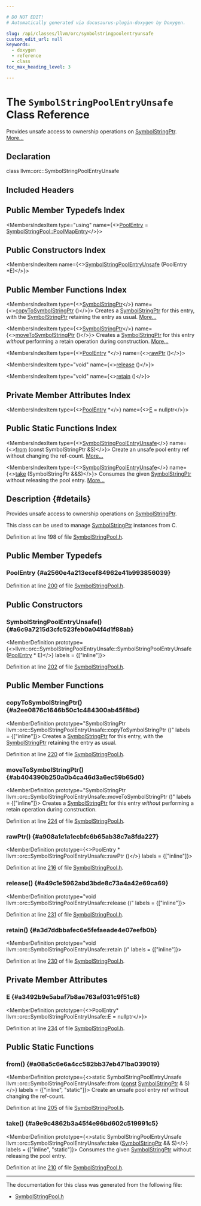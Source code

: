 ```yaml
---

# DO NOT EDIT!
# Automatically generated via docusaurus-plugin-doxygen by Doxygen.

slug: /api/classes/llvm/orc/symbolstringpoolentryunsafe
custom_edit_url: null
keywords:
  - doxygen
  - reference
  - class
toc_max_heading_level: 3

---
```





# The `SymbolStringPoolEntryUnsafe` Class Reference

<DoxygenPage pluginConfig={pluginConfig}>

Provides unsafe access to ownership operations on <a href="/docs/api/classes/llvm/orc/symbolstringptr">SymbolStringPtr</a>. <a href="#details">More...</a>

## Declaration

<CodeBlock>class llvm::orc::SymbolStringPoolEntryUnsafe</CodeBlock>

## Included Headers

<IncludesList>
<IncludesListItem
  filePath="llvm/ExecutionEngine/Orc/SymbolStringPool.h"
  permalink="/docs/api/files/include/include/llvm/include/llvm/executionengine/include/llvm/executionengine/orc/symbolstringpool-h"
  isLocal="true" />
</IncludesList>

## Public Member Typedefs Index

<MembersIndex>

<MembersIndexItem
  type="using"
  name={<><a href="#a2560e4a213ecef84962e41b993856039">PoolEntry</a> = <a href="/docs/api/classes/llvm/stringmapentry">SymbolStringPool::PoolMapEntry</a></>}>
</MembersIndexItem>

</MembersIndex>

## Public Constructors Index

<MembersIndex>

<MembersIndexItem
  name={<><a href="#a6c9a7215d3cfc523feb0a04f4d1f88ab">SymbolStringPoolEntryUnsafe</a> (PoolEntry &#42;E)</>}>
</MembersIndexItem>

</MembersIndex>

## Public Member Functions Index

<MembersIndex>

<MembersIndexItem
  type={<><a href="/docs/api/classes/llvm/orc/symbolstringptr">SymbolStringPtr</a></>}
  name={<><a href="#a2ee0876c1646b50c1c484300ab45f8bd">copyToSymbolStringPtr</a> ()</>}>
Creates a <a href="/docs/api/classes/llvm/orc/symbolstringptr">SymbolStringPtr</a> for this entry, with the <a href="/docs/api/classes/llvm/orc/symbolstringptr">SymbolStringPtr</a> retaining the entry as usual. <a href="#a2ee0876c1646b50c1c484300ab45f8bd">More...</a>
</MembersIndexItem>

<MembersIndexItem
  type={<><a href="/docs/api/classes/llvm/orc/symbolstringptr">SymbolStringPtr</a></>}
  name={<><a href="#ab404390b250a0b4ca46d3a6ec59b65d0">moveToSymbolStringPtr</a> ()</>}>
Creates a <a href="/docs/api/classes/llvm/orc/symbolstringptr">SymbolStringPtr</a> for this entry <em>without</em> performing a retain operation during construction. <a href="#ab404390b250a0b4ca46d3a6ec59b65d0">More...</a>
</MembersIndexItem>

<MembersIndexItem
  type={<><a href="#a2560e4a213ecef84962e41b993856039">PoolEntry</a> &#42;</>}
  name={<><a href="#a908a1e1a1ecbfc6b65ab38c7a8fda227">rawPtr</a> ()</>}>
</MembersIndexItem>

<MembersIndexItem
  type="void"
  name={<><a href="#a49c1e5962abd3bde8c73a4a42e69ca69">release</a> ()</>}>
</MembersIndexItem>

<MembersIndexItem
  type="void"
  name={<><a href="#a3d7ddbbafec6e5fefaeade4e07eefb0b">retain</a> ()</>}>
</MembersIndexItem>

</MembersIndex>

## Private Member Attributes Index

<MembersIndex>

<MembersIndexItem
  type={<><a href="#a2560e4a213ecef84962e41b993856039">PoolEntry</a> &#42;</>}
  name={<><a href="#a3492b9e5abaf7b8ae763af031c9f51c8">E</a> = nullptr</>}>
</MembersIndexItem>

</MembersIndex>

## Public Static Functions Index

<MembersIndex>

<MembersIndexItem
  type={<><a href="/docs/api/classes/llvm/orc/symbolstringpoolentryunsafe">SymbolStringPoolEntryUnsafe</a></>}
  name={<><a href="#a08a5c6e6a4cc582bb37eb471ba039019">from</a> (const SymbolStringPtr &amp;S)</>}>
Create an unsafe pool entry ref without changing the ref-count. <a href="#a08a5c6e6a4cc582bb37eb471ba039019">More...</a>
</MembersIndexItem>

<MembersIndexItem
  type={<><a href="/docs/api/classes/llvm/orc/symbolstringpoolentryunsafe">SymbolStringPoolEntryUnsafe</a></>}
  name={<><a href="#a9e9c4862b3a45f4e96bd602c519991c5">take</a> (SymbolStringPtr &amp;&amp;S)</>}>
Consumes the given <a href="/docs/api/classes/llvm/orc/symbolstringptr">SymbolStringPtr</a> without releasing the pool entry. <a href="#a9e9c4862b3a45f4e96bd602c519991c5">More...</a>
</MembersIndexItem>

</MembersIndex>

## Description {#details}

Provides unsafe access to ownership operations on <a href="/docs/api/classes/llvm/orc/symbolstringptr">SymbolStringPtr</a>.

This class can be used to manage <a href="/docs/api/classes/llvm/orc/symbolstringptr">SymbolStringPtr</a> instances from C.

Definition at line 198 of file <a href="/docs/api/files/include/include/llvm/include/llvm/executionengine/include/llvm/executionengine/orc/symbolstringpool-h">SymbolStringPool.h</a>.

<SectionDefinition>

## Public Member Typedefs

### PoolEntry {#a2560e4a213ecef84962e41b993856039}

<MemberDefinition
  prototype="using llvm::orc::SymbolStringPoolEntryUnsafe::PoolEntry =  SymbolStringPool::PoolMapEntry">

Definition at line <a href="/docs/api/files/include/include/llvm/include/llvm/executionengine/include/llvm/executionengine/orc/symbolstringpool-h/#l00200">200</a> of file <a href="/docs/api/files/include/include/llvm/include/llvm/executionengine/include/llvm/executionengine/orc/symbolstringpool-h">SymbolStringPool.h</a>.
</MemberDefinition>

</SectionDefinition>

<SectionDefinition>

## Public Constructors

### SymbolStringPoolEntryUnsafe() {#a6c9a7215d3cfc523feb0a04f4d1f88ab}

<MemberDefinition
  prototype={<>llvm::orc::SymbolStringPoolEntryUnsafe::SymbolStringPoolEntryUnsafe (<a href="#a2560e4a213ecef84962e41b993856039">PoolEntry</a> &#42; E)</>}
  labels = {["inline"]}>

Definition at line <a href="/docs/api/files/include/include/llvm/include/llvm/executionengine/include/llvm/executionengine/orc/symbolstringpool-h/#l00202">202</a> of file <a href="/docs/api/files/include/include/llvm/include/llvm/executionengine/include/llvm/executionengine/orc/symbolstringpool-h">SymbolStringPool.h</a>.
</MemberDefinition>

</SectionDefinition>

<SectionDefinition>

## Public Member Functions

### copyToSymbolStringPtr() {#a2ee0876c1646b50c1c484300ab45f8bd}

<MemberDefinition
  prototype="SymbolStringPtr llvm::orc::SymbolStringPoolEntryUnsafe::copyToSymbolStringPtr ()"
  labels = {["inline"]}>
Creates a <a href="/docs/api/classes/llvm/orc/symbolstringptr">SymbolStringPtr</a> for this entry, with the <a href="/docs/api/classes/llvm/orc/symbolstringptr">SymbolStringPtr</a> retaining the entry as usual.

Definition at line <a href="/docs/api/files/include/include/llvm/include/llvm/executionengine/include/llvm/executionengine/orc/symbolstringpool-h/#l00220">220</a> of file <a href="/docs/api/files/include/include/llvm/include/llvm/executionengine/include/llvm/executionengine/orc/symbolstringpool-h">SymbolStringPool.h</a>.
</MemberDefinition>

### moveToSymbolStringPtr() {#ab404390b250a0b4ca46d3a6ec59b65d0}

<MemberDefinition
  prototype="SymbolStringPtr llvm::orc::SymbolStringPoolEntryUnsafe::moveToSymbolStringPtr ()"
  labels = {["inline"]}>
Creates a <a href="/docs/api/classes/llvm/orc/symbolstringptr">SymbolStringPtr</a> for this entry <em>without</em> performing a retain operation during construction.

Definition at line <a href="/docs/api/files/include/include/llvm/include/llvm/executionengine/include/llvm/executionengine/orc/symbolstringpool-h/#l00224">224</a> of file <a href="/docs/api/files/include/include/llvm/include/llvm/executionengine/include/llvm/executionengine/orc/symbolstringpool-h">SymbolStringPool.h</a>.
</MemberDefinition>

### rawPtr() {#a908a1e1a1ecbfc6b65ab38c7a8fda227}

<MemberDefinition
  prototype={<>PoolEntry &#42; llvm::orc::SymbolStringPoolEntryUnsafe::rawPtr ()</>}
  labels = {["inline"]}>

Definition at line <a href="/docs/api/files/include/include/llvm/include/llvm/executionengine/include/llvm/executionengine/orc/symbolstringpool-h/#l00216">216</a> of file <a href="/docs/api/files/include/include/llvm/include/llvm/executionengine/include/llvm/executionengine/orc/symbolstringpool-h">SymbolStringPool.h</a>.
</MemberDefinition>

### release() {#a49c1e5962abd3bde8c73a4a42e69ca69}

<MemberDefinition
  prototype="void llvm::orc::SymbolStringPoolEntryUnsafe::release ()"
  labels = {["inline"]}>

Definition at line <a href="/docs/api/files/include/include/llvm/include/llvm/executionengine/include/llvm/executionengine/orc/symbolstringpool-h/#l00231">231</a> of file <a href="/docs/api/files/include/include/llvm/include/llvm/executionengine/include/llvm/executionengine/orc/symbolstringpool-h">SymbolStringPool.h</a>.
</MemberDefinition>

### retain() {#a3d7ddbbafec6e5fefaeade4e07eefb0b}

<MemberDefinition
  prototype="void llvm::orc::SymbolStringPoolEntryUnsafe::retain ()"
  labels = {["inline"]}>

Definition at line <a href="/docs/api/files/include/include/llvm/include/llvm/executionengine/include/llvm/executionengine/orc/symbolstringpool-h/#l00230">230</a> of file <a href="/docs/api/files/include/include/llvm/include/llvm/executionengine/include/llvm/executionengine/orc/symbolstringpool-h">SymbolStringPool.h</a>.
</MemberDefinition>

</SectionDefinition>

<SectionDefinition>

## Private Member Attributes

### E {#a3492b9e5abaf7b8ae763af031c9f51c8}

<MemberDefinition
  prototype={<>PoolEntry&#42; llvm::orc::SymbolStringPoolEntryUnsafe::E = nullptr</>}>

Definition at line <a href="/docs/api/files/include/include/llvm/include/llvm/executionengine/include/llvm/executionengine/orc/symbolstringpool-h/#l00234">234</a> of file <a href="/docs/api/files/include/include/llvm/include/llvm/executionengine/include/llvm/executionengine/orc/symbolstringpool-h">SymbolStringPool.h</a>.
</MemberDefinition>

</SectionDefinition>

<SectionDefinition>

## Public Static Functions

### from() {#a08a5c6e6a4cc582bb37eb471ba039019}

<MemberDefinition
  prototype={<>static SymbolStringPoolEntryUnsafe llvm::orc::SymbolStringPoolEntryUnsafe::from (<a href="/docs/api/files/lib/lib/target/lib/target/aarch64/aarch64promoteconstant-cpp/#a90f8350fecae261c25be85d38b451bff">const</a> <a href="/docs/api/classes/llvm/orc/symbolstringptr">SymbolStringPtr</a> &amp; S)</>}
  labels = {["inline", "static"]}>
Create an unsafe pool entry ref without changing the ref-count.

Definition at line <a href="/docs/api/files/include/include/llvm/include/llvm/executionengine/include/llvm/executionengine/orc/symbolstringpool-h/#l00205">205</a> of file <a href="/docs/api/files/include/include/llvm/include/llvm/executionengine/include/llvm/executionengine/orc/symbolstringpool-h">SymbolStringPool.h</a>.
</MemberDefinition>

### take() {#a9e9c4862b3a45f4e96bd602c519991c5}

<MemberDefinition
  prototype={<>static SymbolStringPoolEntryUnsafe llvm::orc::SymbolStringPoolEntryUnsafe::take (<a href="/docs/api/classes/llvm/orc/symbolstringptr">SymbolStringPtr</a> &amp;&amp; S)</>}
  labels = {["inline", "static"]}>
Consumes the given <a href="/docs/api/classes/llvm/orc/symbolstringptr">SymbolStringPtr</a> without releasing the pool entry.

Definition at line <a href="/docs/api/files/include/include/llvm/include/llvm/executionengine/include/llvm/executionengine/orc/symbolstringpool-h/#l00210">210</a> of file <a href="/docs/api/files/include/include/llvm/include/llvm/executionengine/include/llvm/executionengine/orc/symbolstringpool-h">SymbolStringPool.h</a>.
</MemberDefinition>

</SectionDefinition>

<hr/>

The documentation for this class was generated from the following file:

<ul>
<li><a href="/docs/api/files/include/include/llvm/include/llvm/executionengine/include/llvm/executionengine/orc/symbolstringpool-h">SymbolStringPool.h</a></li>
</ul>

</DoxygenPage>
